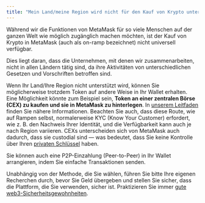 ```yaml
---
title: "Mein Land/meine Region wird nicht für den Kauf von Krypto unterstützt"
---
```


Während wir die Funktionen von MetaMask für so viele Menschen auf der ganzen Welt wie möglich zugänglich machen möchten, ist der Kauf von Krypto in MetaMask (auch als on-ramp bezeichnet) nicht universell verfügbar.

Dies liegt daran, dass die Unternehmen, mit denen wir zusammenarbeiten, nicht in allen Ländern tätig sind, da ihre Aktivitäten von unterschiedlichen Gesetzen und Vorschriften betroffen sind.

Wenn Ihr Land/Ihre Region nicht unterstützt wird, können Sie möglicherweise trotzdem Token auf andere Weise in Ihr Wallet erhalten. Eine Möglichkeit könnte zum Beispiel sein, **Token an einer zentralen Börse (CEX) zu kaufen und sie in MetaMask zu hinterlegen**. In [unserem Leitfaden](/getting-started/direct-deposit-receive-tokens-to-your-metamask-wallet) finden Sie nähere Informationen. Beachten Sie auch, dass diese Route, wie auf Rampen selbst, normalerweise KYC (Know Your Customer) erfordert, wie z. B. den Nachweis Ihrer Identität, und die Verfügbarkeit kann auch je nach Region variieren. CEXs unterscheiden sich von MetaMask auch dadurch, dass sie custodial sind — was bedeutet, dass Sie keine Kontrolle über Ihren [privaten Schlüssel](/getting-started/user-guide-secret-recovery-phrase-password-and-private-keys) haben.

Sie können auch eine P2P-Einzahlung (Peer-to-Peer) in Ihr Wallet arrangieren, indem Sie einfache Transaktionen senden.

Unabhängig von der Methode, die Sie wählen, führen Sie bitte Ihre eigenen Recherchen durch, bevor Sie Geld übergeben und stellen Sie sicher, dass die Plattform, die Sie verwenden, sicher ist. Praktizieren Sie immer [gute web3-Sicherheitsgewohnheiten](/privacy-and-security/what-is-a-secret-recovery-phrase-and-how-to-keep-your-crypto-wallet-secure).
